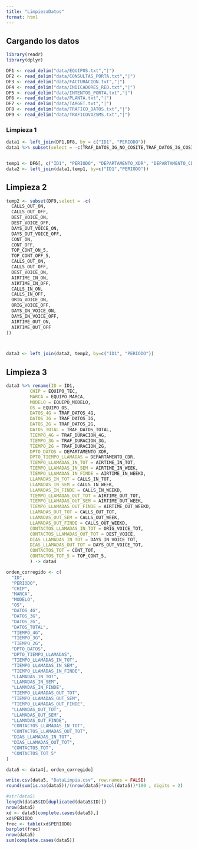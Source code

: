 ```yaml
---
title: "LimpiezaDatos"
format: html
---
```


## Cargando los datos

```r
library(readr)
library(dplyr)
```

```r
DF1 <- read_delim("data/EQUIPOS.txt","|")
DF2 <- read_delim("data/CONSULTAS_PORTA.txt","|")
DF3 <- read_delim("data/FACTURACION.txt","|")
DF4 <- read_delim("data/INDICADORES_RED.txt","|")
DF5 <- read_delim("data/INTENTOS_PORTA.txt","|")
DF6 <- read_delim("data/PLANTA.txt","|")
DF7 <- read_delim("data/TARGET.txt","|")
DF8 <- read_delim("data/TRAFICO_DATOS.txt","|")
DF9 <- read_delim("data/TRAFICOVOZSMS.txt","|")
```

### Limpieza 1

```r
data1 <- left_join(DF1,DF8, by = c("ID1", "PERIODO"))
data1 %>% subset(select = -c(TRAF_DATOS_3G_NO_COSITE,TRAF_DATOS_3G_COSITE)) -> data1


temp1 <- DF6[, c("ID1", "PERIODO", "DEPARTAMENTO_XDR", "DEPARTAMENTO_CDR")]
data2 <- left_join(data1,temp1, by=c("ID1","PERIODO"))
```

## Limpieza 2

```r
temp2 <- subset(DF9,select = -c(
  CALLS_OUT_ON,
  CALLS_OUT_OFF,
  DEST_VOICE_ON,
  DEST_VOICE_OFF,
  DAYS_OUT_VOICE_ON,
  DAYS_OUT_VOICE_OFF,
  CONT_ON,
  CONT_OFF,
  TOP_CONT_ON_5,
  TOP_CONT_OFF_5,
  CALLS_OUT_ON,
  CALLS_OUT_OFF,
  DEST_VOICE_ON,
  AIRTIME_IN_ON,
  AIRTIME_IN_OFF,
  CALLS_IN_ON,
  CALLS_IN_OFF,
  ORIG_VOICE_ON,
  ORIG_VOICE_OFF,
  DAYS_IN_VOICE_ON,
  DAYS_IN_VOICE_OFF,
  AIRTIME_OUT_ON,
  AIRTIME_OUT_OFF
))



data3 <- left_join(data2, temp2, by=c("ID1", "PERIODO"))
```

## Limpieza 3

```r
data3 %>% rename(ID = ID1,
         CHIP = EQUIPO_TEC,
         MARCA = EQUIPO_MARCA,
         MODELO = EQUIPO_MODELO,
         OS = EQUIPO_OS,
         DATOS_4G = TRAF_DATOS_4G,
         DATOS_3G = TRAF_DATOS_3G,
         DATOS_2G = TRAF_DATOS_2G,
         DATOS_TOTAL = TRAF_DATOS_TOTAL,
         TIEMPO_4G = TRAF_DURACION_4G,
         TIEMPO_3G = TRAF_DURACION_3G,
         TIEMPO_2G = TRAF_DURACION_2G,
         DPTO_DATOS = DEPARTAMENTO_XDR,
         DPTO_TIEMPO_LLAMADAS = DEPARTAMENTO_CDR,
         TIEMPO_LLAMADAS_IN_TOT = AIRTIME_IN_TOT,
         TIEMPO_LLAMADAS_IN_SEM = AIRTIME_IN_WEEK,
         TIEMPO_LLAMADAS_IN_FINDE = AIRTIME_IN_WEEKD,
         LLAMADAS_IN_TOT = CALLS_IN_TOT,
         LLAMADAS_IN_SEM = CALLS_IN_WEEK,
         LLAMADAS_IN_FINDE = CALLS_IN_WEEKD,
         TIEMPO_LLAMADAS_OUT_TOT = AIRTIME_OUT_TOT,
         TIEMPO_LLAMADAS_OUT_SEM = AIRTIME_OUT_WEEK,
         TIEMPO_LLAMADAS_OUT_FINDE = AIRTIME_OUT_WEEKD,
         LLAMADAS_OUT_TOT = CALLS_OUT_TOT,
         LLAMADAS_OUT_SEM = CALLS_OUT_WEEK,
         LLAMADAS_OUT_FINDE = CALLS_OUT_WEEKD,
         CONTACTOS_LLAMADAS_IN_TOT = ORIG_VOICE_TOT,
         CONTACTOS_LLAMADAS_OUT_TOT = DEST_VOICE,
         DIAS_LLAMADAS_IN_TOT = DAYS_IN_VOICE_TOT,
         DIAS_LLAMADAS_OUT_TOT = DAYS_OUT_VOICE_TOT,
         CONTACTOS_TOT = CONT_TOT,
         CONTACTOS_TOT_5 = TOP_CONT_5,
         ) -> data4
```

```r
orden_corregido <- c(
  "ID",
  "PERIODO",
  "CHIP",
  "MARCA",
  "MODELO",
  "OS",
  "DATOS_4G",
  "DATOS_3G",
  "DATOS_2G",
  "DATOS_TOTAL",
  "TIEMPO_4G",
  "TIEMPO_3G",
  "TIEMPO_2G",
  "DPTO_DATOS",
  "DPTO_TIEMPO_LLAMADAS",
  "TIEMPO_LLAMADAS_IN_TOT",
  "TIEMPO_LLAMADAS_IN_SEM",
  "TIEMPO_LLAMADAS_IN_FINDE",
  "LLAMADAS_IN_TOT",
  "LLAMADAS_IN_SEM",
  "LLAMADAS_IN_FINDE",
  "TIEMPO_LLAMADAS_OUT_TOT",
  "TIEMPO_LLAMADAS_OUT_SEM",
  "TIEMPO_LLAMADAS_OUT_FINDE",
  "LLAMADAS_OUT_TOT",
  "LLAMADAS_OUT_SEM",
  "LLAMADAS_OUT_FINDE",
  "CONTACTOS_LLAMADAS_IN_TOT",
  "CONTACTOS_LLAMADAS_OUT_TOT",
  "DIAS_LLAMADAS_IN_TOT",
  "DIAS_LLAMADAS_OUT_TOT",
  "CONTACTOS_TOT",
  "CONTACTOS_TOT_5"
)

data5 <- data4[, orden_corregido]
```


```r
write.csv(data5, "DataLimpia.csv", row.names = FALSE)
round(sum(is.na(data5))/(nrow(data5)*ncol(data5))*100 , digits = 2)
```

```r
#str(data5)
length(data5$ID[duplicated(data5$ID)])
nrow(data5)
xd <- data5[complete.cases(data5),]
xd$PERIODO
frec <- table(xd$PERIODO)
barplot(frec)
nrow(data5)
sum(complete.cases(data5))

```

